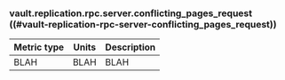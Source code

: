 ### vault.replication.rpc.server.conflicting_pages_request ((#vault-replication-rpc-server-conflicting_pages_request))

Metric type | Units | Description
----------- | ----- | -----------
BLAH     | BLAH    | BLAH